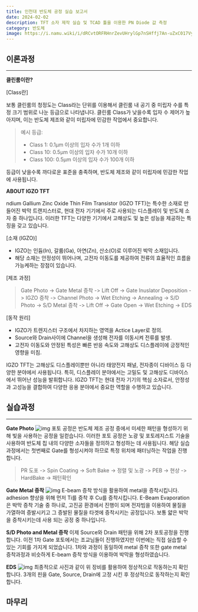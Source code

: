 ```yaml
---
title: 인천대 반도체 공정 실습 보고서
date: 2024-02-02
description: TFT 소자 제작 실습 및 TCAD 툴을 이용한 PN Diode 값 측정
category: 반도체
image: https://i.namu.wiki/i/dRCvtORFRHnrZevUHrylGp7nSHffj7An-uZxC017VyzKScUT_9EPnhrIGlVr6uauelD1dRhRAtSjOkYRVKwpnw.webp
---
```


## 이론과정

---

**클린룸이란?**

[Class란]

보통 클린룸의 청정도는 Class라는 단위를 이용해서 클린룸 내 공기 중 미립자 수를 특정 크기 범위로 나눈 등급으로 나타냅니다.
클린룸 Class가 낮을수록 입자 수 제어가 높아지며, 이는 반도체 제조와 같이 미립자에 민감한 작업에서 중요합니다.

> 예시 등급:
>
> - Class 1: 0.1μm 이상의 입자 수가 1개 이하
> - Class 10: 0.5μm 이상의 입자 수가 10개 이하
> - Class 100: 0.5μm 이상의 입자 수가 100개 이하

등급이 낮을수록 까다로운 표준을 충족하며, 반도체 제조와 같이 미립자에 민감한 작업에 사용됩니다.

**ABOUT IGZO TFT**

ndium Gallium Zinc Oxide Thin Film Transistor (IGZO TFT)는 특수한 소재로 만들어진 박막 트랜지스터로, 현대 전자 기기에서 주로 사용되는 디스플레이 및 반도체 소자 중 하나입니다.
이러한 TFT는 다양한 기기에서 고해상도 및 높은 성능을 제공하는 특징을 갖고 있습니다.

[소재 (IGZO)]

- IGZO는 인듐(In), 갈륨(Ga), 아연(Zn), 산소(O)로 이루어진 박막 소재입니다.
- 해당 소재는 안정성이 뛰어나며, 고전자 이동도를 제공하여 전류의 효율적인 흐름을 가능케하는 장점이 있습니다.

[제조 과정]

> Gate Photo -> Gate Metal 증착 -> Lift Off -> Gate Inuslator Deposition -> IGZO 증착 -> Channel Photo
> -> Wet Etching -> Annealing -> S/D Photo -> S/D Metal 증착 -> Lift Off -> Gate Open -> Wet Etching -> EDS

[동작 원리]

- IGZO가 트렌지스터 구조에서 차지하는 영역을 Actice Layer로 정의.
- Source와 Drain사이에 Channel을 생성해 전자를 이동시켜 전류를 발생.
- 고전자 이동도와 안정된 특성은 빠른 반응 속도와 고해상도 디스플레이에 긍정적인 영향을 미침.

IGZO TFT는 고해상도 디스플레이뿐만 아니라 태양전지 패널, 전자종이 디바이스 등 다양한 분야에서 사용됩니다.
특히, 디스플레이 분야에서는 고밀도 및 고해상도 디바이스에서 뛰어난 성능을 발휘합니다.
IGZO TFT는 현대 전자 기기의 핵심 소자로서, 안정성과 고성능을 결합하여 다양한 응용 분야에서 중요한 역할을 수행하고 있습니다.

## 실습과정

---

**Gate Photo**
![img](/posts/post-02/photo_spin_bake.png)
포토 공정은 반도체 제조 공정 중에서 미세한 패턴을 형성하기 위해 빛을 사용하는 공정을 일컫습니다.
이러한 포토 공정은 노광 및 포토레지스트 기술을 사용하여 반도체 칩 내의 다양한 소자들을 정의하고 형성하는 데 사용됩니다.
해당 실습과정에서는 첫번째로 Gate를 형성시켜야 하므로 특정 위치에 패터닝하는 작업을 진행합니다.

> PR 도포 -> Spin Coating -> Soft Bake -> 정렬 및 노광 -> PEB -> 현상 -> HardBake -> 패턴확인

**Gate Metal 증착**
![img](/posts/post-02/deposition_ebeam.png)
E-beam 증착 방식을 활용하여 metal을 증착시킵니다. adhesion 향상을 위해 먼저 Ti를 증착 후 Cu를 증착시킵니다.
E-Beam Evaporation은 박막 증착 기술 중 하나로, 고진공 환경에서 진행이 되며 전자빔을 이용하여 물질을 가열하여 증발시키고 그 증발된 물질을 타겟에 증착시키는 공정입니다.
보통 얇은 박막을 증착시키는데 사용 되는 공정 중 하나입니다.

**S/D Photo and Metal 증착**
이제 Source와 Drain 패턴을 위해 2차 포토공정을 진행합니다. 이전 1차 Gate 포토에서는 조교님들이 진행하였지만 이번에는 직접 실습할 수 있는 기회를 가지게 되었습니다.
1차와 과정이 동일하여 metal 증착 또한 gate metal 증착과정과 비슷하게 E-beam 증착 방식을 이용하여 박막을 형성하였습니다.

**EDS**
![img](/posts/post-02/EDS.png)
최종적으로 사진과 같이 위 장비를 활용하여 정상적으로 작동하는지 확인합니다. 3개의 핀을 Gate, Source, Drain에 고정 시킨 후 정상적으로 동작하는지 확인합니다.

## 마무리
